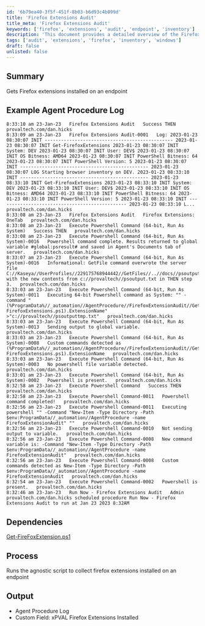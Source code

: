 ```yaml
---
id: '6b79ea40-3f5f-451f-8b03-b6d93c4b099d'
title: 'Firefox Extensions Audit'
title_meta: 'Firefox Extensions Audit'
keywords: ['firefox', 'extensions', 'audit', 'endpoint', 'inventory']
description: 'This document provides a detailed overview of the Firefox Extensions Audit procedure, which collects and logs the extensions installed on an endpoint. The process includes example logs and dependencies for running the audit effectively.'
tags: ['audit', 'extensions', 'firefox', 'inventory', 'windows']
draft: false
unlisted: false
---
```

## Summary

Gets Firefox extensions installed on an endpoint

## Example Agent Procedure Log

```
8:33:10 am 23-Jan-23   Firefox Extensions Audit   Success THEN   provaltech.com/dan.hicks
8:33:09 am 23-Jan-23   Firefox Extensions Audit-0001   Log: 2023-01-23 08:30:07 INIT ----------------------------------------------- 2023-01-23 08:30:07 INIT Get-FirefoxExtensions 2023-01-23 08:30:07 INIT System: DEV 2023-01-23 08:30:07 INIT User: DEV$ 2023-01-23 08:30:07 INIT OS Bitness: AMD64 2023-01-23 08:30:07 INIT PowerShell Bitness: 64 2023-01-23 08:30:07 INIT PowerShell Version: 5 2023-01-23 08:30:07 INIT ----------------------------------------------- 2023-01-23 08:30:07 LOG Starting browser inventory on DEV. 2023-01-23 08:33:10 INIT ----------------------------------------------- 2023-01-23 08:33:10 INIT Get-FirefoxExtensions 2023-01-23 08:33:10 INIT System: DEV 2023-01-23 08:33:10 INIT User: DEV$ 2023-01-23 08:33:10 INIT OS Bitness: AMD64 2023-01-23 08:33:10 INIT PowerShell Bitness: 64 2023-01-23 08:33:10 INIT PowerShell Version: 5 2023-01-23 08:33:10 INIT ----------------------------------------------- 2023-01-23 08:33:10 L...   provaltech.com/dan.hicks
8:33:08 am 23-Jan-23   Firefox Extensions Audit   Firefox Extensions: OneTab   provaltech.com/dan.hicks
8:33:08 am 23-Jan-23   Execute Powershell Command (64-bit, Run As System)   Success THEN   provaltech.com/dan.hicks
8:33:08 am 23-Jan-23   Execute Powershell Command (64-bit, Run As System)-0016   Powershell command complete. Results returned to global variable #global:psresult# and saved in Agent's Documents tab of server.   provaltech.com/dan.hicks
8:33:07 am 23-Jan-23   Execute Powershell Command (64-bit, Run As System)-0016   Informational: GetFile command overwrote the server file C://Kaseya//UserProfiles//229175768944442//GetFiles//..//docs//psoutput.txt with the new contents from c://provaltech//psoutput.txt in THEN step 3.   provaltech.com/dan.hicks
8:33:03 am 23-Jan-23   Execute Powershell Command (64-bit, Run As System)-0011   Executing 64-bit Powershell command as System: "" -command "(%ProgramData%//_automation//AgentProcedure//FirefoxExtensionAudit//Get-FirefoxExtensions.ps1).ExtensionName" >"c://provaltech//psoutputtmp.txt"   provaltech.com/dan.hicks
8:33:03 am 23-Jan-23   Execute Powershell Command (64-bit, Run As System)-0013   Sending output to global variable.   provaltech.com/dan.hicks
8:33:03 am 23-Jan-23   Execute Powershell Command (64-bit, Run As System)-0008   Custom commands detected as (%ProgramData%//_automation//AgentProcedure//FirefoxExtensionAudit//Get-FirefoxExtensions.ps1).ExtensionName   provaltech.com/dan.hicks
8:33:03 am 23-Jan-23   Execute Powershell Command (64-bit, Run As System)-0003   No powershell file variable detected.   provaltech.com/dan.hicks
8:33:01 am 23-Jan-23   Execute Powershell Command (64-bit, Run As System)-0002   Powershell is present.   provaltech.com/dan.hicks
8:32:58 am 23-Jan-23   Execute Powershell Command   Success THEN   provaltech.com/dan.hicks
8:32:58 am 23-Jan-23   Execute Powershell Command-0011   Powershell command completed!   provaltech.com/dan.hicks
8:32:56 am 23-Jan-23   Execute Powershell Command-0011   Executing powershell "" -Command "New-Item -Type Directory -Path $env:ProgramData//_automation//AgentProcedure -name FirefoxExtensionAudit" ""   provaltech.com/dan.hicks
8:32:56 am 23-Jan-23   Execute Powershell Command-0010   Not sending output to variable.   provaltech.com/dan.hicks
8:32:56 am 23-Jan-23   Execute Powershell Command-0008   New command variable is: -Command "New-Item -Type Directory -Path $env:ProgramData//_automation//AgentProcedure -name FirefoxExtensionAudit"   provaltech.com/dan.hicks
8:32:56 am 23-Jan-23   Execute Powershell Command-0008   Custom commands detected as New-Item -Type Directory -Path $env:ProgramData//_automation//AgentProcedure -name FirefoxExtensionAudit   provaltech.com/dan.hicks
8:32:54 am 23-Jan-23   Execute Powershell Command-0002   Powershell is present.   provaltech.com/dan.hicks
8:32:46 am 23-Jan-23   Run Now - Firefox Extensions Audit   Admin provaltech.com/dan.hicks scheduled procedure Run Now - Firefox Extensions Audit to run at Jan 23 2023 8:32AM
```

## Dependencies

[Get-FireFoxExtension.ps1](https://proval.itglue.com/5078775/docs/11791154)

## Process

Runs the agnostic script to collect firefox extensions installed on an endpoint

## Output

- Agent Procedure Log
- Custom Field: xPVAL Firefox Extensions Installed












